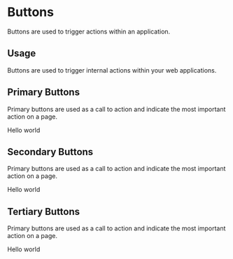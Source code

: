 
<Meta title="Design System|Buttons" component={PrimaryButton} />

# Buttons

Buttons are used to trigger actions within an application.

## Usage

Buttons are used to trigger internal actions within your web applications.

## Primary Buttons

Primary buttons are used as a call to action and indicate the most important action on a page.

<Preview withToolbar>
  <Story name="primary">
    <PrimaryButton
      onClick={action("button-click")}
      disabled={boolean("Disabled", false)}
    >
      Hello world
    </PrimaryButton>
  </Story>
</Preview>

## Secondary Buttons

Primary buttons are used as a call to action and indicate the most important action on a page.

<Story name="secondary">
  <SecondaryButton>Hello world</SecondaryButton>
</Story>

## Tertiary Buttons

Primary buttons are used as a call to action and indicate the most important action on a page.

<Story name="tertiary">
  <TertiaryButton>Hello world</TertiaryButton>
</Story>
